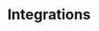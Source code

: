 ---
title: Integrations
description: 'Welcome to the home of your new documentation'
icon: "link"
---